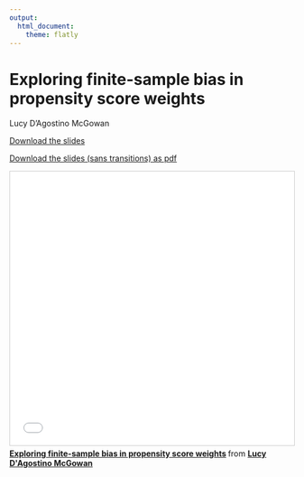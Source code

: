 ```yaml
---
output: 
  html_document:
    theme: flatly
---
```


# Exploring finite-sample bias in propensity score weights
Lucy D'Agostino McGowan

[Download the slides](https://github.com/LucyMcGowan/talks/raw/master/2018-03_enar/slides.pptx)

[Download the slides (sans transitions) as pdf](https://github.com/LucyMcGowan/talks/raw/master/2018-03_enar/slides.pdf)


<iframe src="//www.slideshare.net/slideshow/embed_code/key/82KvJUDEfrxri6" width="595" height="485" frameborder="0" marginwidth="0" marginheight="0" scrolling="no" style="border:1px solid #CCC; border-width:1px; margin-bottom:5px; max-width: 100%;" allowfullscreen> </iframe> <div style="margin-bottom:5px"> <strong> <a href="//www.slideshare.net/LucyDAgostinoMcGowan/exploring-finitesample-bias-in-propensity-score-weights" title="Exploring finite-sample bias in propensity score weights" target="_blank">Exploring finite-sample bias in propensity score weights</a> </strong> from <strong><a href="https://www.slideshare.net/LucyDAgostinoMcGowan" target="_blank">Lucy D&#x27;Agostino McGowan</a></strong> </div>
